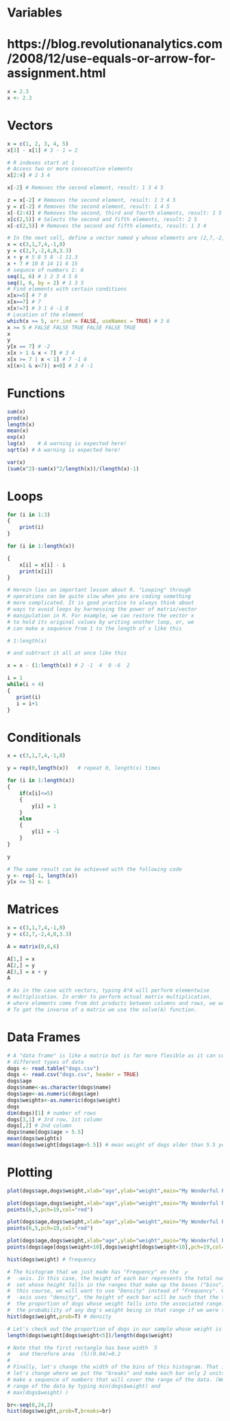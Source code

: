 # Variables
# https://blog.revolutionanalytics.com/2008/12/use-equals-or-arrow-for-assignment.html
```r
x = 2.3
x <- 2.3
```
# Vectors
```r
x = c(1, 2, 3, 4, 5)
x[3] - x[1] # 3 - 1 = 2 

# R indexes start at 1
# Access two or more consecutive elements
x[2:4] # 2 3 4

x[-2] # Removes the second element, result: 1 3 4 5

z = x[-2] # Removes the second element, result: 1 3 4 5
y = z[-2] # Removes the second element, result: 1 4 5
x[-(2:4)] # Removes the second, third and fourth elements, result: 1 5
x[c(2,5)] # Selects the second and fifth elements, result: 2 5
x[-c(2,5)] # Removes the second and fifth elements, result: 1 3 4
```
```r
# In the next cell, define a vector named y whose elements are (2,7,-2,4,0,3.3). Then add the vectors x and y. 
x = c(3,1,7,4,-1,8)
y = c(2,7,-2,4,0,3.3)
x + y # 5 8 5 8 -1 11.3
x + 7 # 10 8 14 11 6 15
# sequnce of numbers 1: 6
seq(1, 6) # 1 2 3 4 5 6
seq(1, 6, by = 2) # 1 3 5
# Find elements with certain conditions
x[x>=5] # 7 8
x[x==7] # 7
x[x!=7] # 3 1 4 -1 8
# Location of the element
which(x >= 5, arr.ind = FALSE, useNames = TRUE) # 3 6
x >= 5 # FALSE FALSE TRUE FALSE FALSE TRUE
x
y
y[x == 7] # -2
x[x > 1 & x < 7] # 3 4
x[x >= 7 | x < 1] # 7 -1 8
x[(x>1 & x<7)| x<0] # 3 4 -1
```
# Functions
```r
sum(x)
prod(x)
length(x)
mean(x)
exp(x)
log(x)    # A warning is expected here!
sqrt(x) # A warning is expected here!

var(x)
(sum(x^2)-sum(x)^2/length(x))/(length(x)-1)
```
# Loops
```r
for (i in 1:3)
{
    print(i)
}

for (i in 1:length(x))

{
    x[i] = x[i] - i
    print(x[i])
}

```
```r
# Herein lies an important lesson about R. "Looping" through
# operations can be quite slow when you are coding something
# more complicated. It is good practice to always think about
# ways to avoid loops by harnessing the power of matrix/vector
# manipulation in R. For example, we can restore the vector x
# to hold its original values by writing another loop, or, we
# can make a sequence from 1 to the length of x like this

# 1:length(x)

# and subtract it all at once like this

x = x - (1:length(x)) # 2 -1  4  0 -6  2
```
```r
i = 1
while(i < 4)
{
   print(i)
   i = i+1
}
```
# Conditionals

```r
x = c(3,1,7,4,-1,8)

y = rep(0,length(x))   # repeat 0, length(x) times

for (i in 1:length(x))
{
    if(x[i]<=5)
    {
        y[i] = 1
    }
    else
    { 
        y[i] = -1          
    }           
}    

y

# The same result can be achieved with the following code
y <- rep(-1, length(x))
y[x <= 5] <- 1
```
# Matrices
```r
x = c(3,1,7,4,-1,8)
y = c(2,7,-2,4,0,3.3)

A = matrix(0,6,6)

A[1,] = x
A[2,] = y
A[3,] = x + y
A

# As in the case with vectors, typing A*A will perform elementwise
# multiplication. In order to perform actual matrix multiplication,
# where elements come from dot products between columns and rows, we would type A%*%A.
# To get the inverse of a matrix we use the solve(A) function.
```
# Data Frames
```r
# A "data frame" is like a matrix but is far more flexible as it can consist of many
# different types of data
dogs <- read.table("dogs.csv")
dogs <- read.csv("dogs.csv", header = TRUE)
dogs$age
dogs$name<-as.character(dogs$name)
dogs$age<-as.numeric(dogs$age)  
dogs$weights<-as.numeric(dogs$weight)
dogs
dim(dogs)[1] # number of rows
dogs[3,1] # 3rd row, 1st column
dogs[,2] # 2nd column
dogs$name[dogs$age > 5.5]
mean(dogs$weights)
mean(dogs$weight[dogs$age>5.5]) # mean weight of dogs older than 5.5 years
```
# Plotting
```r
plot(dogs$age,dogs$weight,xlab="age",ylab="weight",main="My Wonderful Plot")
```
```r
plot(dogs$age,dogs$weight,xlab="age",ylab="weight",main="My Wonderful Plot",pch=19,col="blue")
points(6,5,pch=19,col="red")
```
```r
plot(dogs$age,dogs$weight,xlab="age",ylab="weight",main="My Wonderful Plot",pch=19,col="red")
points(6,5,pch=19,col="red")
```
```r
plot(dogs$age,dogs$weight,xlab="age",ylab="weight",main="My Wonderful Plot",pch=19,col="red")
points(dogs$age[dogs$weight<10],dogs$weight[dogs$weight<10],pch=19,col="red")
```
```r
hist(dogs$weight) # frequency
```

```r
# The histogram that we just made has "Frequency" on the  𝑦
#  -axis. In this case, the height of each bar represents the total number of dogs in the data
#  set whose height falls in the ranges that make up the bases ("bins") of the rectangles. Throughtout
#  this course, we will want to use "Density" instead of "Frequency". When the  𝑦
#  -axis uses "density", the height of each bar will be such that the total are of each bar is
#  the proportion of dogs whose weight falls into the associated range. This will become an estimate of
#  the probability of any dog's weight being in that range if we were to sample more dogs. Run the next cell.
hist(dogs$weight,prob=T) # density
```
```r
# Let's check out the proportion of dogs in our sample whose weight is less than 5 units.
length(dogs$weight[dogs$weight<5])/length(dogs$weight)

# Note that the first rectangle has base width  5
#   and therefore area  (5)(0.04)=0.2
#  .
# Finally, let's change the width of the bins of this histogram. That is,
# let's change where we put the "breaks" and make each bar only 2 units wide. We will
# make a sequence of numbers that will cover the range of the data. (We have already checked the
# range of the data by typing min(dogs$weight) and
# max(dogs$weight) )

br<-seq(0,24,2)
hist(dogs$weight,prob=T,breaks=br)
```